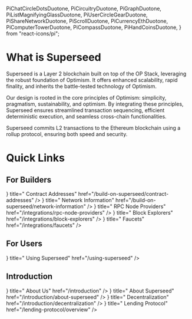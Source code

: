   PiChatCircleDotsDuotone,
  PiCircuitryDuotone,
  PiGraphDuotone,
  PiListMagnifyingGlassDuotone,
  PiUserCircleGearDuotone,
  PiShareNetworkDuotone,
  PiScrollDuotone,
  PiCurrencyEthDuotone,
  PiComputerTowerDuotone,
  PiCompassDuotone,
  PiHandCoinsDuotone,
} from "react-icons/pi";

# What is Superseed

Superseed is a Layer 2 blockchain built on top of the OP Stack, leveraging the robust foundation of Optimism. It offers enhanced scalability, rapid finality, and inherits the battle-tested technology of Optimism.

Our design is rooted in the core principles of Optimism: simplicity, pragmatism, sustainability, and optimism. By integrating these principles, Superseed ensures streamlined transaction sequencing, efficient deterministic execution, and seamless cross-chain functionalities.

Superseed commits L2 transactions to the Ethereum blockchain using a rollup protocol, ensuring both speed and security.

# Quick Links

## For Builders

<Cards>
  <Card
    icon={<PiCurrencyEthDuotone size={32} />}
    title=" Contract Addresses"
    href="/build-on-superseed/contract-addresses"
  />
  <Card
    icon={<PiShareNetworkDuotone size={32} />}
    title=" Network Information"
    href="/build-on-superseed/network-information"
  />
  <Card
    icon={<PiComputerTowerDuotone size={32} />}
    title=" RPC Node Providers"
    href="/integrations/rpc-node-providers"
  />
  <Card
    icon={<PiCompassDuotone size={32} />}
    title=" Block Explorers"
    href="/integrations/block-explorers"
  />
  <Card
    icon={<PiHandCoinsDuotone size={32} />}
    title=" Faucets"
    href="/integrations/faucets"
  />
</Cards>

## For Users

<Cards>
  <Card
    icon={<PiUserCircleGearDuotone size={32} />}
    title=" Using Superseed"
    href="/using-superseed"
  />
</Cards>

## Introduction

<Cards>
  <Card
    icon={<PiChatCircleDotsDuotone size={32} />}
    title=" About Us"
    href="/introduction"
  />
  <Card
    icon={<PiCircuitryDuotone size={32} />}
    title=" About Superseed"
    href="/introduction/about-superseed"
  />
  <Card
    icon={<PiGraphDuotone size={32} />}
    title=" Decentralization"
    href="/introduction/decentralization"
  />
  <Card
    icon={<PiListMagnifyingGlassDuotone size={32} />}
    title=" Lending Protocol"
    href="/lending-protocol/overview"
  />
</Cards>

